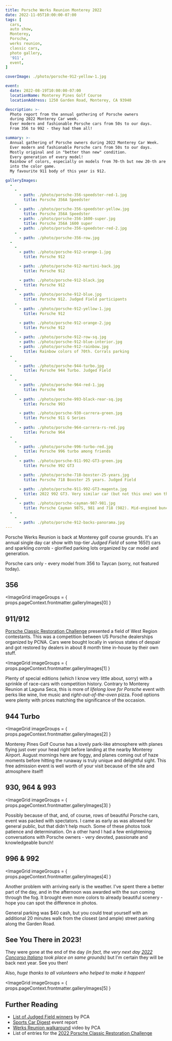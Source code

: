 ```yaml
---
title: Porsche Werks Reunion Monterey 2022
date: 2022-11-05T10:00:00-07:00
tags: [
  cars,
  auto show,
  Monterey,
  Porsche,
  werks reunion,
  classic cars,
  photo gallery,
  '911',
  event,
]

coverImage: ./photo/porsche-912-yellow-1.jpg

event:
  date: 2022-08-19T10:00:00-07:00
  locationName: Monterey Pines Golf Course
  locationAddress: 1250 Garden Road, Monterey, CA 93940

description: >-
  Photo report from the annual gathering of Porsche owners
  during 2022 Monterey Car week.
  Ever modern and fashionable Porsche cars from 50s to our days.
  From 356 to 992 - they had them all!

summary: >-
  Annual gathering of Porsche owners during 2022 Monterey Car Week.
  Ever modern and fashionable Porsche cars from 50s to our days.
  Mostly original and in "better than new" condition.
  Every generation of every model!
  Rainbow of colors, especially on models from 70-th but new 20-th are trying to get back
  into the color game.
  My favourite 911 body of this year is 912.

galleryImages:
  -
    -
      - path: ./photo/porsche-356-speedster-red-1.jpg
        title: Porsche 356A Speedster
    -
      - path: ./photo/porsche-356-speedster-yellow.jpg
        title: Porsche 356A Speedster
      - path: ./photo/porsche-356-1600-super.jpg
        title: Porsche 356A 1600 super
      - path: ./photo/porsche-356-speedster-red-2.jpg
    -
      - path: ./photo/porsche-356-row.jpg
  -
    -
      - path: ./photo/porsche-912-orange-1.jpg
        title: Porsche 912

      - path: ./photo/porsche-912-martini-back.jpg
        title: Porsche 912

      - path: ./photo/porsche-912-black.jpg
        title: Porsche 912
    -
      - path: ./photo/porsche-912-blue.jpg
        title: Porsche 912. Judged Field participants
    -
      - path: ./photo/porsche-912-yellow-1.jpg
        title: Porsche 912

      - path: ./photo/porsche-912-orange-2.jpg
        title: Porsche 912
    -
      - path: ./photo/porsche-912-row-sq.jpg
      - path: ./photo/porsche-912-blue-interior.jpg
      - path: ./photo/porsche-912-rainbow.jpg
        title: Rainbow colors of 70th. Corrals parking
  -
    -
      - path: ./photo/porsche-944-turbo.jpg
        title: Porsche 944 Turbo. Judged Field
  -
    -
      - path: ./photo/porsche-964-red-1.jpg
        title: Porsche 964
    -
      - path: ./photo/porsche-993-black-rear-sq.jpg
        title: Porsche 993

      - path: ./photo/porsche-930-carrera-green.jpg
        title: Porsche 911 G Series
    -
      - path: ./photo/porsche-964-carrera-rs-red.jpg
        title: Porsche 964
  -
    -
      - path: ./photo/porsche-996-turbo-red.jpg
        title: Porsche 996 turbo among friends
    -
      - path: ./photo/porsche-911-992-GT3-green.jpg
        title: Porsche 992 GT3

      - path: ./photo/porsche-718-boxster-25-years.jpg
        title: Porsche 718 Boxster 25 years. Judged Field

      - path: ./photo/porsche-911-992-GT3-magenta.jpg
        title: 2022 992 GT3. Very similar car (but not this one) won the GT2/GT3/GT4 class
    -
      - path: ./photo/porsche-cayman-987-981.jpg
        title: Porsche Cayman 987S, 981 and 718 (982). Mid-engined bunch
  -
    -
      - path: ./photo/porsche-912-backs-panorama.jpg
---
```


Porsche Werks Reunion is back at Monterey golf course grounds.
It's an annual single day car show with top-tier _Judged Field_ of some 165(!) cars
and sparkling _corrals_ - glorified parking lots organized by car model and generation.

Porsche cars only - every model from 356 to Taycan (sorry, not featured today).

## 356

<ImageGrid
  imageGroups = { props.pageContext.frontmatter.galleryImages[0] }
></ImageGrid>

## 911/912

[Porsche Classic Restoration Challenge](https://www.porsche.com/usa/accessoriesandservices/classic/classic-world-events/classic-restoration-challenge)
presented a field of West Region contestants.
This was a competition between US Porsche dealerships organized by PCNA.
Cars were bought locally in various states of despair and got restored by
dealers in about 8 month time in-house by their own stuff.

<ImageGrid
  imageGroups = { props.pageContext.frontmatter.galleryImages[1] }
></ImageGrid>

Plenty of special editions (which I know very little about, sorry) with a sprinkle
of race-cars with competition history.
Contrary to Monterey Reunion at Laguna Seca, this is more of _lifelong love for Porsche_
event with perks like wine, live music and _right-out-of-the-oven_ pizza.
Food options were plenty with prices matching the significance of the occasion.

## 944 Turbo

<ImageGrid
  imageGroups = { props.pageContext.frontmatter.galleryImages[2] }
></ImageGrid>

Monterey Pines Golf Course has a lovely park-like atmosphere with planes flying
just over your head right before landing at the nearby Monterey Airport.
August mornings here are foggy, and planes coming out of haze moments before
hitting the runaway is truly unique and delightful sight.
This free admission event is well worth of your visit because of the site and
atmosphere itself!

## 930, 964 & 993

<ImageGrid
  imageGroups = { props.pageContext.frontmatter.galleryImages[3] }
></ImageGrid>

Possibly because of that, and, of course, rows of beautiful Porsche cars,
event was packed with spectators.
I came as early as was allowed for general public, but that didn't help much.
Some of these photos took patience and determination.
On a other hand I had a few enlightening conversations with Porsche owners -
very devoted, passionate and knowledgeable bunch!

## 996 & 992

<ImageGrid
  imageGroups = { props.pageContext.frontmatter.galleryImages[4] }
></ImageGrid>

Another problem with arriving early is the weather.
I've spent there a better part of the day, and in the afternoon was awarded with the sun
coming through the fog.
It brought even more colors to already beautiful scenery - hope you can spot the difference in
photos.

General parking was $40 cash, but you could treat yourself with an additional 20 minutes
walk from the closest (and ample) street parking along the Garden Road.

## See You There in 2023!
They were gone at the end of the day
_(in fact, the very next day [2022 Concorso Italiano](https://sportscardigest.com/2022-concorso-italiano/)
took place on same grounds)_ but I'm certain they will be back next year.
See you then!

Also, *huge thanks to all volunteers who helped to make it happen!*

<ImageGrid
  imageGroups = { props.pageContext.frontmatter.galleryImages[5] }
></ImageGrid>

## Further Reading
- [List of Judged Field winners](https://www.pca.org/news/2022-werks-reunion-monterey-hosts-massive-porsche-gathering) by PCA
- [Sports Car Digest](https://sportscardigest.com/porsche-werks-reunion-2022/) event report
- [Werks Reunion walkaround](https://www.youtube.com/watch?v=rvz9Swpn9do) video by PCA
- List of entries for the [2022 Porsche Classic Restoration Challenge](https://newsroom.porsche.com/en_US/2022/products/porsche-classic-restoration-challenge-2022-entries-29805.html)
